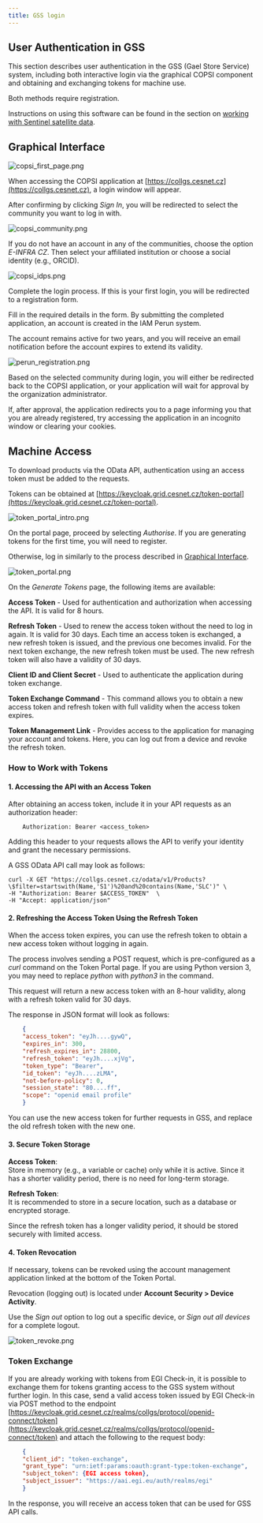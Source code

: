```yaml
---
title: GSS login
---
```

## User Authentication in GSS

This section describes user authentication in the GSS (Gael Store Service) system, including both interactive login via the graphical COPSI component and obtaining and exchanging tokens for machine use. 

Both methods require registration.

Instructions on using this software can be found in the section on [working with Sentinel satellite data](./sentinel.md).

## Graphical Interface

![copsi_first_page.png](/img/meta/related/collgs/sentinel/copsi_first_page.png)

When accessing the COPSI application at [https://collgs.cesnet.cz](https://collgs.cesnet.cz), a login window will appear.

After confirming by clicking _Sign In_, you will be redirected to select the community you want to log in with.

![copsi_community.png](/img/meta/related/collgs/sentinel/copsi_community.png)

If you do not have an account in any of the communities, choose the option _E-INFRA CZ_. Then select your affiliated institution or choose a social identity (e.g., ORCID).

![copsi_idps.png](/img/meta/related/collgs/sentinel/copsi_idps.png)

Complete the login process. If this is your first login, you will be redirected to a registration form.

Fill in the required details in the form. By submitting the completed application, an account is created in the IAM Perun system.

The account remains active for two years, and you will receive an email notification before the account expires to extend its validity.

![perun_registration.png](/img/meta/related/collgs/sentinel/perun_registration.png)

Based on the selected community during login, you will either be redirected back to the COPSI application, or your application will wait for approval by the organization administrator.  

If, after approval, the application redirects you to a page informing you that you are already registered, try accessing the application in an incognito window or clearing your cookies.

## Machine Access

To download products via the OData API, authentication using an access token must be added to the requests.

Tokens can be obtained at [https://keycloak.grid.cesnet.cz/token-portal](https://keycloak.grid.cesnet.cz/token-portal).

![token_portal_intro.png](/img/meta/related/collgs/sentinel/token_portal_intro.png)

On the portal page, proceed by selecting _Authorise_. If you are generating tokens for the first time, you will need to register.

Otherwise, log in similarly to the process described in [Graphical Interface](#graphical-interface).

![token_portal.png](/img/meta/related/collgs/sentinel/token_portal.png)

On the _Generate Tokens_ page, the following items are available:

**Access Token** - Used for authentication and authorization when accessing the API. It is valid for 8 hours.

**Refresh Token** - Used to renew the access token without the need to log in again. It is valid for 30 days. Each time an access token is exchanged, a new refresh token is issued, and the previous one becomes invalid. For the next token exchange, the new refresh token must be used. The new refresh token will also have a validity of 30 days.

**Client ID and Client Secret** - Used to authenticate the application during token exchange.

**Token Exchange Command** - This command allows you to obtain a new access token and refresh token with full validity when the access token expires.

**Token Management Link** - Provides access to the application for managing your account and tokens. Here, you can log out from a device and revoke the refresh token.

### How to Work with Tokens

#### 1. Accessing the API with an Access Token

After obtaining an access token, include it in your API requests as an authorization header:

```
    Authorization: Bearer <access_token>
```

Adding this header to your requests allows the API to verify your identity and grant the necessary permissions.

A GSS OData API call may look as follows:

```shell
curl -X GET "https://collgs.cesnet.cz/odata/v1/Products?\$filter=startswith(Name,'S1')%20and%20contains(Name,'SLC')" \
-H "Authorization: Bearer $ACCESS_TOKEN"  \
-H "Accept: application/json"
```

#### 2. Refreshing the Access Token Using the Refresh Token

When the access token expires, you can use the refresh token to obtain a new access token without logging in again.

The process involves sending a POST request, which is pre-configured as a _curl_ command on the Token Portal page.  If you are using Python version 3, you may need to replace _python_ with _python3_ in the command.  

This request will return a new access token with an 8-hour validity, along with a refresh token valid for 30 days.

The response in JSON format will look as follows:

```json
    {
    "access_token": "eyJh....gywQ",
    "expires_in": 300,
    "refresh_expires_in": 28800,
    "refresh_token": "eyJh....xjVg",
    "token_type": "Bearer",
    "id_token": "eyJh....zLMA",
    "not-before-policy": 0,
    "session_state": "80....ff",
    "scope": "openid email profile"
    }
```

You can use the new access token for further requests in GSS, and replace the old refresh token with the new one.

#### 3. Secure Token Storage

**Access Token**:  
Store in memory (e.g., a variable or cache) only while it is active. Since it has a shorter validity period, there is no need for long-term storage.  

**Refresh Token**:  
It is recommended to store in a secure location, such as a database or encrypted storage.

Since the refresh token has a longer validity period, it should be stored securely with limited access.  

#### 4. Token Revocation

If necessary, tokens can be revoked using the account management application linked at the bottom of the Token Portal.

Revocation (logging out) is located under **Account Security > Device Activity**.

Use the _Sign out_ option to log out a specific device, or _Sign out all devices_ for a complete logout.  

![token_revoke.png](/img/meta/related/collgs/sentinel/token_revoke.png)

### Token Exchange

If you are already working with tokens from EGI Check-in, it is possible to exchange them for tokens granting access to the GSS system without further login. In this case, send a valid access token issued by EGI Check-in via POST method to the endpoint [https://keycloak.grid.cesnet.cz/realms/collgs/protocol/openid-connect/token](https://keycloak.grid.cesnet.cz/realms/collgs/protocol/openid-connect/token) and attach the following to the request body:

```json
    {
    "client_id": "token-exchange",
    "grant_type": "urn:ietf:params:oauth:grant-type:token-exchange",
    "subject_token": {EGI access token},
    "subject_issuer": "https://aai.egi.eu/auth/realms/egi"
    }
```

In the response, you will receive an access token that can be used for GSS API calls.
